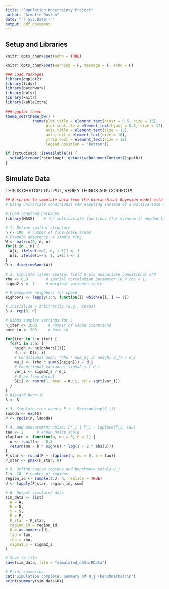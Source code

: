 ```yaml
---
title: "Population Uncertainty Project"
author: "Armelle Duston"
date: "`r Sys.Date()`"
output: pdf_document
---
```


## Setup and Libraries

```r
knitr::opts_chunk$set(echo = TRUE)

knitr::opts_chunk$set(warning = F, message = F, echo = F)

### Load Packages 
library(ggplot2)
library(tidyr)
library(patchwork)
library(dplyr)
library(knitr)
library(kableExtra)

### ggplot theme
theme_set(theme_bw() +
            theme(plot.title = element_text(hjust = 0.5, size = 16),
                  plot.subtitle = element_text(hjust = 0.5, size = 12),
                  axis.title = element_text(size = 12),
                  axis.text = element_text(size = 10),
                  strip.text = element_text(size = 12),
                  legend.position = "bottom"))

if (rstudioapi::isAvailable()) {
  setwd(dirname(rstudioapi::getActiveDocumentContext()$path))
}
```


## Simulate Data

THIS IS CHATGPT OUTPUT, VERIFY THINGS ARE CORRECT!!
```r
## R script to simulate data from the hierarchical Bayesian model with exact benchmarking
# Using univariate conditional CAR sampling instead of a multivariate normal draw

# Load required packages
library(MASS)    # for multivariate functions (for mvrnorm if needed later)

# 1. Define spatial structure
n <- 100  # number of fine-scale areas
# Example adjacency: a simple ring
W <- matrix(0, n, n)
for(i in 1:n) {
  W[i, ifelse(i==1, n, i-1)] <- 1
  W[i, ifelse(i==n, 1, i+1)] <- 1
}
D <- diag(rowSums(W))

# 2. Simulate latent spatial field S via univariate conditional CAR
rho <- 0.9        # spatial correlation parameter (0 < rho < 1)
sigma2_s <- 1     # marginal variance scale

# Precompute neighbors for speed
eighbors <- lapply(1:n, function(i) which(W[i, ] == 1))

# Initialize S arbitrarily (e.g., zeros)
S <- rep(0, n)

# Gibbs sampler settings for S
n_iter <- 1000     # number of Gibbs iterations
burn_in <- 200     # burn-in

for(iter in 1:n_iter) {
  for(i in 1:n) {
    neigh <- neighbors[[i]]
    d_i <- D[i, i]
    # Conditional mean: (rho * sum_{j in neigh} S_j) / d_i
    mu_i <- (rho * sum(S[neigh])) / d_i
    # Conditional variance: sigma2_s / d_i
    var_i <- sigma2_s / d_i
    # Draw from Normal
    S[i] <- rnorm(1, mean = mu_i, sd = sqrt(var_i))
  }
}
# Discard burn-in
S <- S

# 3. Simulate true counts P_i ~ Poisson(exp(S_i))
lambda <- exp(S)
P <- rpois(n, lambda)

# 4. Add measurement noise: P*_i | P_i ~ Laplace(P_i, tau)
tau <- 2      # known noise scale
rlaplace <- function(n, mu = 0, b = 1) {
  u <- runif(n) - 0.5
  return(mu - b * sign(u) * log(1 - 2 * abs(u)))
}
P_star <- round(P + rlaplace(n, mu = 0, b = tau))
P_star <- pmax(P_star, 0)

# 5. Define coarse regions and benchmark totals U_j
J <- 10  # number of regions
region_id <- sample(1:J, n, replace = TRUE)
U <- tapply(P_star, region_id, sum)

# 6. Output simulated data
sim_data <- list(
  W = W,
  D = D,
  S = S,
  P = P,
  P_star = P_star,
  region_id = region_id,
  U = as.numeric(U),
  tau = tau,
  rho = rho,
  sigma2_s = sigma2_s
)

# Save to file
save(sim_data, file = "simulated_data.RData")

# Print summaries
cat("Simulation complete. Summary of U_j (benchmarks):\n")
print(summary(sim_data$U))

```


